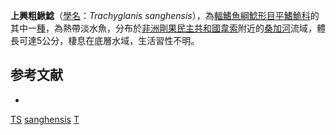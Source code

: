 {{Speciesbox
| taxon = Trachyglanis sanghensis
| binomial_authority = [[Pellegrin|Pellegrin]], 1925
| status = DD
| status_system = IUCN3.1
}}

'''上興粗鰍鯰'''（[[學名|學名]]：''Trachyglanis sanghensis''），為[[輻鰭魚綱|輻鰭魚綱]][[鯰形目|鯰形目]][[平鰭鮠科|平鰭鮠科]]的其中一[[種|種]]，為熱帶淡水魚，分布於[[非洲|非洲]][[剛果民主共和國|剛果民主共和國]][[韋索|韋索]]附近的[[桑加河|桑加河]]流域，體長可達5公分，棲息在底層水域，生活習性不明。

==参考文献==
*{{FishBase_species|genus=Trachyglanis|species=sanghensis|year=2014|month=10}}

{{魚類小作品}}

{{Taxonbar}}
[[Category:IUCN红色名录数据缺乏物种|TS]]
[[Category:粗鰍鯰屬|sanghensis]]
[[Category:1925年描述的鱼类|T]]